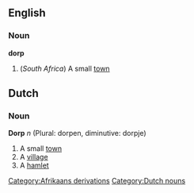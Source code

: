 ==English==
===Noun===
'''dorp'''
#(''South Africa'')  A small [[town]]
[[Category:Afrikaans derivations]]


==Dutch==
===Noun===
'''Dorp''' ''n'' (Plural: dorpen, diminutive: dorpje)
# A small [[town]]
# A [[village]]
# A [[hamlet]]

[[Category:Dutch nouns]]